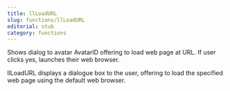 ```yaml
---
title: llLoadURL
slug: functions/llLoadURL
editorial: stub
category: functions
---
```


<LSLFunction name="llLoadURL"/>

Shows dialog to avatar AvatarID offering to load web page at URL.	If user clicks yes, launches their web browser.

llLoadURL displays a dialogue box to the user, offering to load the specified web page using the default web browser.
